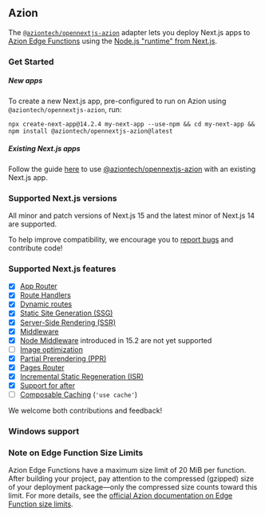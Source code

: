 
## Azion

The [`@aziontech/opennextjs-azion`](https://www.npmjs.com/package/@aziontech/opennextjs-azion) adapter lets you deploy Next.js apps to [Azion Edge Functions](https://www.azion.com/en/products/edge-functions/) using the [Node.js "runtime" from Next.js](https://nextjs.org/docs/app/building-your-application/rendering/edge-and-nodejs-runtimes).

### Get Started

##### New apps

To create a new Next.js app, pre-configured to run on Azion using `@aziontech/opennextjs-azion`, run:

```
npx create-next-app@14.2.4 my-next-app --use-npm && cd my-next-app && npm install @aziontech/opennextjs-azion@latest
```

##### Existing Next.js apps

Follow the guide [here](/azion/get-started) to use [@aziontech/opennextjs-azion](https://www.npmjs.com/package/@aziontech/opennextjs-azion) with an existing Next.js app.

### Supported Next.js versions

All minor and patch versions of Next.js 15 and the latest minor of Next.js 14 are supported.

To help improve compatibility, we encourage you to [report bugs](https://github.com/aziontech/opennextjs-azion/issues) and contribute code!

### Supported Next.js features

- [x] [App Router](https://nextjs.org/docs/app)
- [x] [Route Handlers](https://nextjs.org/docs/app/building-your-application/routing/route-handlers)
- [x] [Dynamic routes](https://nextjs.org/docs/app/building-your-application/routing/dynamic-routes)
- [x] [Static Site Generation (SSG)](https://nextjs.org/docs/app/building-your-application/rendering/server-components#static-rendering-default)
- [x] [Server-Side Rendering (SSR)](https://nextjs.org/docs/app/building-your-application/rendering/server-components)
- [x] [Middleware](https://nextjs.org/docs/app/building-your-application/routing/middleware)
- [x] [Node Middleware](https://nextjs.org/docs/app/building-your-application/routing/middleware#runtime) introduced in 15.2 are not yet supported
- [ ] [Image optimization](https://nextjs.org/docs/app/building-your-application/optimizing/images)
- [x] [Partial Prerendering (PPR)](https://nextjs.org/docs/app/building-your-application/rendering/partial-prerendering)
- [x] [Pages Router](https://nextjs.org/docs/pages)
- [x] [Incremental Static Regeneration (ISR)](https://nextjs.org/docs/app/building-your-application/data-fetching/incremental-static-regeneration)
- [x] [Support for after](https://nextjs.org/blog/next-15-rc#executing-code-after-a-response-with-nextafter-experimental)
- [ ] [Composable Caching](https://nextjs.org/blog/composable-caching) (`'use cache'`)

We welcome both contributions and feedback!

### Windows support

<WindowsSupport />

### Note on Edge Function Size Limits

Azion Edge Functions have a maximum size limit of 20 MiB per function. After building your project, pay attention to the compressed (gzipped) size of your deployment package—only the compressed size counts toward this limit.
For more details, see the [official Azion documentation on Edge Function size limits](https://www.azion.com/en/documentation/products/build/edge-application/edge-functions/#limits).